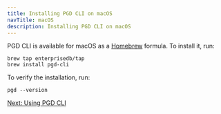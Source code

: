 ```yaml
---
title: Installing PGD CLI on macOS
navTitle: macOS
description: Installing PGD CLI on macOS
---
```


PGD CLI is available for macOS as a [Homebrew](https://brew.sh/) formula. To install it, run:

```shell
brew tap enterprisedb/tap
brew install pgd-cli
```

To verify the installation, run:

```shell
pgd --version
```


[Next: Using PGD CLI](../using_cli)
